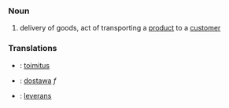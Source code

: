 ===Noun===
#delivery of goods, act of transporting a [[product]] to a [[customer]]

===Translations===

*{{fi}}: [[toimitus]]
*{{pl}}: [[dostawa]] ''f''
*{{sv}}: [[leverans]]
